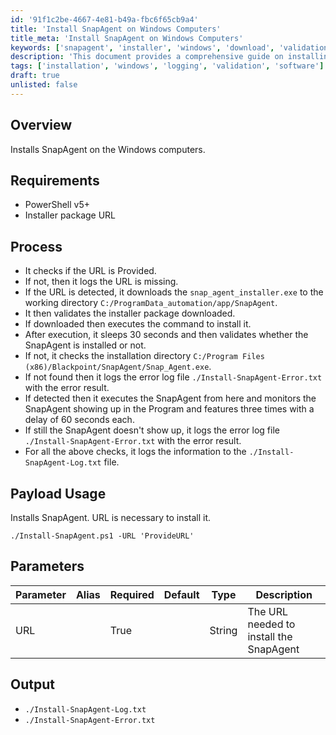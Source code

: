 ```yaml
---
id: '91f1c2be-4667-4e81-b49a-fbc6f65cb9a4'
title: 'Install SnapAgent on Windows Computers'
title_meta: 'Install SnapAgent on Windows Computers'
keywords: ['snapagent', 'installer', 'windows', 'download', 'validation', 'installation', 'logging']
description: 'This document provides a comprehensive guide on installing SnapAgent on Windows computers using a PowerShell script. It outlines the requirements, process, parameters, and expected outputs, ensuring users can successfully install SnapAgent by providing the necessary URL.'
tags: ['installation', 'windows', 'logging', 'validation', 'software']
draft: true
unlisted: false
---
```

## Overview

Installs SnapAgent on the Windows computers.

## Requirements

- PowerShell v5+
- Installer package URL

## Process

- It checks if the URL is Provided.
- If not, then it logs the URL is missing.
- If the URL is detected, it downloads the `snap_agent_installer.exe` to the working directory `C:/ProgramData_automation/app/SnapAgent`.
- It then validates the installer package downloaded.
- If downloaded then executes the command to install it.
- After execution, it sleeps 30 seconds and then validates whether the SnapAgent is installed or not.
- If not, it checks the installation directory `C:/Program Files (x86)/Blackpoint/SnapAgent/Snap_Agent.exe`.
- If not found then it logs the error log file `./Install-SnapAgent-Error.txt` with the error result.
- If detected then it executes the SnapAgent from here and monitors the SnapAgent showing up in the Program and features three times with a delay of 60 seconds each.
- If still the SnapAgent doesn't show up, it logs the error log file `./Install-SnapAgent-Error.txt` with the error result.
- For all the above checks, it logs the information to the `./Install-SnapAgent-Log.txt` file.

## Payload Usage

Installs SnapAgent. URL is necessary to install it.

```
./Install-SnapAgent.ps1 -URL 'ProvideURL'
```

## Parameters

| Parameter | Alias | Required | Default | Type   | Description                                           |
|-----------|-------|----------|---------|--------|-------------------------------------------------------|
| URL       |       | True     |         | String | The URL needed to install the SnapAgent               |

## Output

- `./Install-SnapAgent-Log.txt`
- `./Install-SnapAgent-Error.txt`













